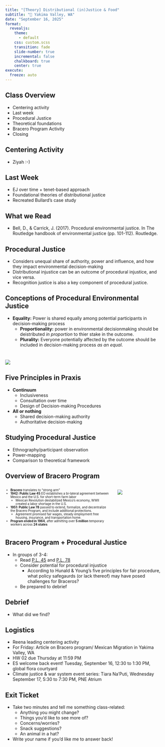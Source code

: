 ```yaml
---
title: "[Theory] Distributional (in)Justice & Food"
subtitle: "📍 Yakima Valley, WA"
date: "September 16, 2025"
format: 
  revealjs:
    theme:
      - default
    css: custom.scss
    transition: fade
    slide-number: true
    incremental: false 
    chalkboard: true
    center: true
execute:
  freeze: auto
---
```


##  Class Overview 
- Centering activity
- Last week
- Procedural Justice
 - Theoretical foundations
- Bracero Program Activity
- Closing


## Centering Activity
- Ziyah :-) 

## Last Week 
- EJ over time + tenet-based approach
- Foundational theories of distributional justice
- Recreated Bullard's case study

## What we Read {.smaller}
- Bell, D., & Carrick, J. (2017). Procedural environmental justice. In The Routledge handbook of environmental justice (pp. 101-112). Routledge.

## Procedural Justice
- Considers unequal share of authority, power and influence, and how they impact environmental decision-making 
- Distributional injustice can be an outcome of procedural injustice, and vice versa.
- Recognition justice is also a key component of procedural justice.

## Conceptions of Procedural Environmental Justice {.smaller}
- **Equality:** Power is shared equally among potential participants in decision-making process
  - **Proportionality:** power in environmental decisionmaking should be deistributed *in proportion* to thier stake in the outcome. 
  - **Plurality:** Everyone potentially affected by the outcome should be included in decision-making process *as an equal*.

#  
![](./images/five_proc_just.png)

## Five Principles in Praxis 
- **Continuum**
  - Inclusiveness
  - Consultation over time
  - Design of Decision-making Procedures
- **All or nothing**
  - Shared decision-making authority
  - Authoritative decision-making

## Studying Procedural Justice
- Ethnography/participant observation
- Power-mapping
- Comparison to theoretical framework

## Overview of Bracero Program {.smaller}

::: columns
::: {.column width="60%" style="font-size: 70%;"}
- **Bracero** translates to "strong arm"
- **1942: Public Law 45** EO establishes a bi-lateral agreement between Mexico and the U.S. for short-term farm labor
    - Mexican Revolution destabilized Mexico’s economy, WWII created a labor shortage in the U.S.
- **1951: Public Law 78** passed to extend, formalize, and decentralize the Bracero Program, and include additional protections.
  - Agreement promised fair wages, steady employment free housing, insurance, and transportation home.
- **Program ended in 1964**, after admitting over **5 million** temporary workers across **24 states**
:::

::: {.column width="50%"}
![](images/bracero.png)
:::

:::


## Bracero Program + Procedural Justice
- In groups of 3-4: 
  - Read [P.L. 45](https://web.archive.org/web/20070203013418/http://www.ccrh.org/comm/moses/primary/bracero.html) and [P.L. 78](https://web.archive.org/web/20121025023105/http://library.uwb.edu/guides/USimmigration/65%20stat%20119.pdf)
  - Consider potential for procedural injustice 
    - According to Hunald & Young's five principles for fair procedure, what policy safegaurds (or lack thereof) may have posed challenges for Braceros? 
  - Be prepared to debrief

## Debrief 
- What did we find? 

## Logistics
- Reena leading centering activity
- For Friday: Article on Bracero program/ Mexican Migration in Yakima Valley, WA
- HW 02 due Thursday at 11:59 PM
- ES welcome back event! Tuesday, September 16, 12:30 to 1:30 PM, global flora courtyard
- Climate justice & war system event series: Tiara Na'Puti, Wednesday September 17, 5:30 to 7:30 PM, PNE Atrium

## Exit Ticket
- Take two minutes and tell me something class-related:
  - Anything you might change? 
  - Things you'd like to see more of? 
  - Concerns/worries?
  - Snack suggestions?
  - An animal in a hat?
- Write your name if you'd like me to answer back!

